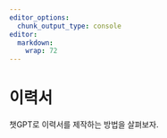 ```yaml
---
editor_options: 
  chunk_output_type: console
editor: 
  markdown: 
    wrap: 72
---
```



# 이력서

챗GPT로 이력서를 제작하는 방법을 살펴보자.

